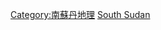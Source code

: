 {{Commonscat|Rivers of South Sudan}}

[[Category:南蘇丹地理|Category:南蘇丹地理]]
[[Category:非洲各国河流|South Sudan]]